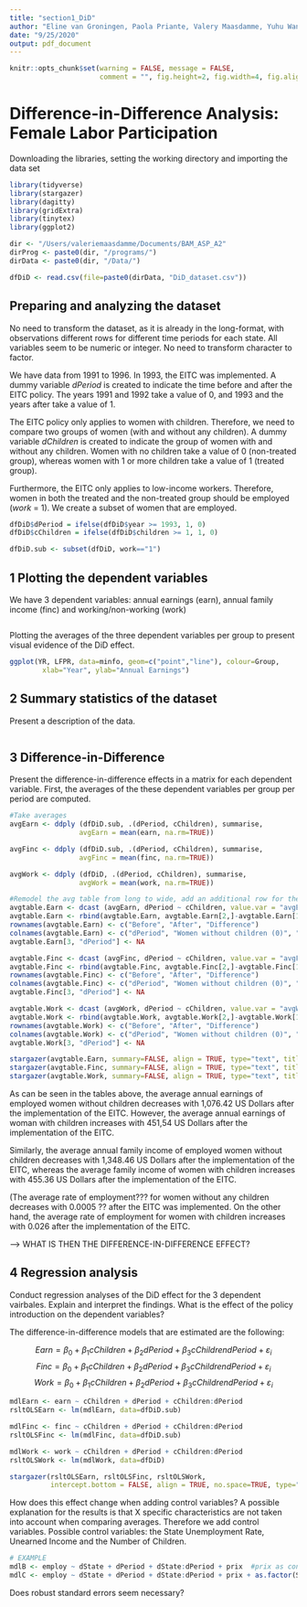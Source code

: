 ```yaml
---
title: "section1_DiD"
author: "Eline van Groningen, Paola Priante, Valery Maasdamme, Yuhu Wang"
date: "9/25/2020"
output: pdf_document
---
```


```r
knitr::opts_chunk$set(warning = FALSE, message = FALSE, 
                      comment = "", fig.height=2, fig.width=4, fig.align = "center")
```

# Difference-in-Difference Analysis: Female Labor Participation 

Downloading the libraries, setting the working directory and importing the data set 

```r
library(tidyverse)
library(stargazer)
library(dagitty)
library(gridExtra)
library(tinytex)
library(ggplot2)

dir <- "/Users/valeriemaasdamme/Documents/BAM_ASP_A2" 
dirProg <- paste0(dir, "/programs/") 
dirData <- paste0(dir, "/Data/")

dfDiD <- read.csv(file=paste0(dirData, "DiD_dataset.csv"))
```

## Preparing and analyzing the dataset 
No need to transform the dataset, as it is already in the long-format, with observations different rows for different time periods for each state. All variables seem to be numeric or integer. No need to transform character to factor. 

We have data from 1991 to 1996. In 1993, the EITC was implemented. A dummy variable *dPeriod* is created to indicate the time before and after the EITC policy. The years 1991 and 1992 take a value of 0, and 1993 and the years after take a value of 1.

The EITC policy only applies to women with children. Therefore, we need to compare two groups of women (with and without any children). A dummy variable *dChildren* is created to indicate the group of women with and without any children. Women with no children take a value of 0 (non-treated group), whereas women with 1 or more children take a value of 1 (treated group).

Furthermore, the EITC only applies to low-income workers. Therefore, women in both the treated and the non-treated group should be employed (*work* = 1). We create a subset of women that are employed.

```r
dfDiD$dPeriod = ifelse(dfDiD$year >= 1993, 1, 0) 
dfDiD$cChildren = ifelse(dfDiD$children >= 1, 1, 0)

dfDiD.sub <- subset(dfDiD, work=="1")
```

## 1 Plotting the dependent variables 
We have 3 dependent variables: annual earnings (earn), annual family income (finc) and working/non-working (work)

```r

```

Plotting the averages of the three dependent variables per group to present visual evidence of the DiD effect. 

```r
ggplot(YR, LFPR, data=minfo, geom=c("point","line"), colour=Group,
        xlab="Year", ylab="Annual Earnings")


```

## 2 Summary statistics of the dataset 
Present a description of the data. 

```r


```

## 3 Difference-in-Difference 
Present the difference-in-difference effects in a matrix for each dependent variable. 
First, the averages of the these dependent variables per group per period are computed. 

```r
#Take averages
avgEarn <- ddply (dfDiD.sub, .(dPeriod, cChildren), summarise, 
                 avgEarn = mean(earn, na.rm=TRUE))

avgFinc <- ddply (dfDiD.sub, .(dPeriod, cChildren), summarise, 
                 avgFinc = mean(finc, na.rm=TRUE))

avgWork <- ddply (dfDiD, .(dPeriod, cChildren), summarise, 
                 avgWork = mean(work, na.rm=TRUE))

#Remodel the avg table from long to wide, add an additional row for the difference in averages and rename the rows
avgtable.Earn <- dcast (avgEarn, dPeriod ~ cChildren, value.var = "avgEarn")
avgtable.Earn <- rbind(avgtable.Earn, avgtable.Earn[2,]-avgtable.Earn[1,]) 
rownames(avgtable.Earn) <- c("Before", "After", "Difference")
colnames(avgtable.Earn) <- c("dPeriod", "Women without children (0)", "Women with children (1)")
avgtable.Earn[3, "dPeriod"] <- NA

avgtable.Finc <- dcast (avgFinc, dPeriod ~ cChildren, value.var = "avgFinc")
avgtable.Finc <- rbind(avgtable.Finc, avgtable.Finc[2,]-avgtable.Finc[1,]) 
rownames(avgtable.Finc) <- c("Before", "After", "Difference")
colnames(avgtable.Finc) <- c("dPeriod", "Women without children (0)", "Women with children (1)")
avgtable.Finc[3, "dPeriod"] <- NA

avgtable.Work <- dcast (avgWork, dPeriod ~ cChildren, value.var = "avgWork")
avgtable.Work <- rbind(avgtable.Work, avgtable.Work[2,]-avgtable.Work[1,]) 
rownames(avgtable.Work) <- c("Before", "After", "Difference")
colnames(avgtable.Work) <- c("dPeriod", "Women without children (0)", "Women with children (1)")
avgtable.Work[3, "dPeriod"] <- NA

stargazer(avgtable.Earn, summary=FALSE, align = TRUE, type="text", title = "Average Annual Earnings")
stargazer(avgtable.Finc, summary=FALSE, align = TRUE, type="text", title = "Average Indicator Annual Family Income")
stargazer(avgtable.Work, summary=FALSE, align = TRUE, type="text", title = "Average Indicator Work Status")
```

As can be seen in the tables above, the average annual earnings of employed women without children decreases with 1,076.42 US Dollars after the implementation of the EITC. However, the average annual earnings of woman with children increases with 451,54 US Dollars after the implementation of the EITC. 

Similarly, the average annual family income of employed women without children decreases with 1,348.46 US Dollars after the implementation of the EITC, whereas the average family income of women with children increases with 455.36 US Dollars after the implementation of the EITC. 

(The average rate of employment??? for women without any children decreases with 0.0005 ?? after the EITC was implemented. On the other hand, the average rate of employment for women with children increases with 0.026 after the implementation of the EITC. 

---> WHAT IS THEN THE DIFFERENCE-IN-DIFFERENCE EFFECT?

## 4 Regression analysis 
Conduct regression analyses of the DiD effect for the 3 dependent vairbales. Explain and interpret the findings. What is the effect of the policy introduction on the dependent variables? 

The difference-in-difference models that are estimated are the following:

$$Earn = \beta_0 + \beta_1 cChildren + \beta_2 dPeriod + \beta_3 cChildren dPeriod + \varepsilon_i$$
$$Finc = \beta_0 + \beta_1 cChildren + \beta_2 dPeriod + \beta_3 cChildren dPeriod + \varepsilon_i$$
$$Work = \beta_0 + \beta_1 cChildren + \beta_2 dPeriod + \beta_3 cChildren dPeriod + \varepsilon_i$$

```r

mdlEarn <- earn ~ cChildren + dPeriod + cChildren:dPeriod
rsltOLSEarn <- lm(mdlEarn, data=dfDiD.sub)

mdlFinc <- finc ~ cChildren + dPeriod + cChildren:dPeriod
rsltOLSFinc <- lm(mdlFinc, data=dfDiD.sub)

mdlWork <- work ~ cChildren + dPeriod + cChildren:dPeriod
rsltOLSWork <- lm(mdlWork, data=dfDiD)

stargazer(rsltOLSEarn, rsltOLSFinc, rsltOLSWork,
          intercept.bottom = FALSE, align = TRUE, no.space=TRUE, type="text")

```

How does this effect change when adding control variables?
A possible explanation for the results is that X specific characteristics are not taken into account when comparing averages. Therefore we add control variables. Possible control variables: the State Unemployment Rate, Unearned Income and the Number of Children.

```r
# EXAMPLE 
mdlB <- employ ~ dState + dPeriod + dState:dPeriod + prix  #prix as controlvariables
mdlC <- employ ~ dState + dPeriod + dState:dPeriod + prix + as.factor(SHEET) #restaurant specific factors as controlvariable


```

Does robust standard errors seem necessary?

```r



```


